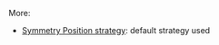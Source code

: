 
<Meta title="Libraries/CDK/Overlay/System" />

<Overlay />

More:
- [Symmetry Position strategy](?path=/story/cdk-overlay-strategies-symmetry--page): default strategy used
